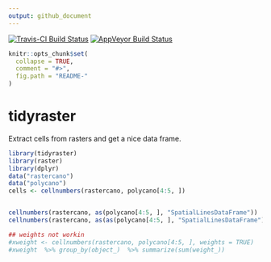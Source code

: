 ```yaml
---
output: github_document
---
```


[![Travis-CI Build Status](https://travis-ci.org/mdsumner/tidyraster.svg?branch=master)](https://travis-ci.org/mdsumner/tidyraster)
[![AppVeyor Build Status](https://ci.appveyor.com/api/projects/status/github/mdsumner/tidyraster?branch=master&svg=true)](https://ci.appveyor.com/project/mdsumner/tidyraster)

<!-- README.md is generated from README.Rmd. Please edit that file -->

```r
knitr::opts_chunk$set(
  collapse = TRUE,
  comment = "#>",
  fig.path = "README-"
)
```

# tidyraster

Extract cells from rasters and get a nice data frame.

```r
library(tidyraster)
library(raster)
library(dplyr)
data("rastercano")
data("polycano")
cells <- cellnumbers(rastercano, polycano[4:5, ])


cellnumbers(rastercano, as(polycano[4:5, ], "SpatialLinesDataFrame"))
cellnumbers(rastercano, as(as(polycano[4:5, ], "SpatialLinesDataFrame"), "SpatialPointsDataFrame"))

## weights not workin
#xweight <- cellnumbers(rastercano, polycano[4:5, ], weights = TRUE)
#xweight  %>% group_by(object_)  %>% summarize(sum(weight_))


```
